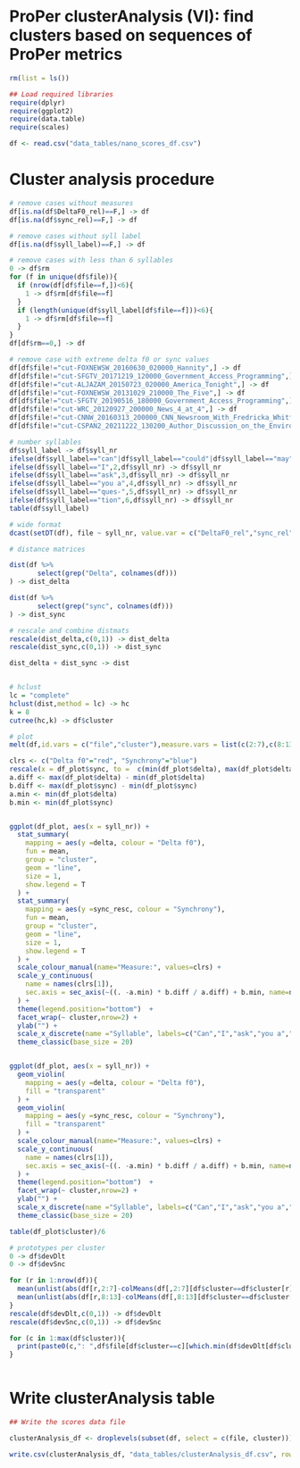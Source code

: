 # ProPer clusterAnalysis (VI): find clusters based on sequences of ProPer metrics

```r
rm(list = ls())

## Load required libraries 
require(dplyr)
require(ggplot2)
require(data.table)
require(scales)

df <- read.csv("data_tables/nano_scores_df.csv")

```

# Cluster analysis procedure

```r

# remove cases without measures
df[is.na(df$DeltaF0_rel)==F,] -> df
df[is.na(df$sync_rel)==F,] -> df

# remove cases without syll label
df[is.na(df$syll_label)==F,] -> df

# remove cases with less than 6 syllables
0 -> df$rm
for (f in unique(df$file)){
  if (nrow(df[df$file==f,])<6){
    1 -> df$rm[df$file==f]
  }
  if (length(unique(df$syll_label[df$file==f]))<6){
    1 -> df$rm[df$file==f]
  }
}
df[df$rm==0,] -> df

# remove case with extreme delta f0 or sync values
df[df$file!="cut-FOXNEWSW_20160630_020000_Hannity",] -> df
df[df$file!="cut-SFGTV_20171219_120000_Government_Access_Programming",] -> df
df[df$file!="cut-ALJAZAM_20150723_020000_America_Tonight",] -> df
df[df$file!="cut-FOXNEWSW_20131029_210000_The_Five",] -> df
df[df$file!="cut-SFGTV_20190516_180000_Government_Access_Programming",] -> df
df[df$file!="cut-WRC_20120927_200000_News_4_at_4",] -> df
df[df$file!="cut-CNNW_20160313_200000_CNN_Newsroom_With_Fredricka_Whitfield",] -> df
df[df$file!="cut-CSPAN2_20211222_130200_Author_Discussion_on_the_Environment_and_Sustainability",] -> df

# number syllables
df$syll_label -> df$syll_nr
ifelse(df$syll_label=="can"|df$syll_label=="could"|df$syll_label=="may",1,df$syll_nr) -> df$syll_nr
ifelse(df$syll_label=="I",2,df$syll_nr) -> df$syll_nr
ifelse(df$syll_label=="ask",3,df$syll_nr) -> df$syll_nr
ifelse(df$syll_label=="you a",4,df$syll_nr) -> df$syll_nr
ifelse(df$syll_label=="ques-",5,df$syll_nr) -> df$syll_nr
ifelse(df$syll_label=="tion",6,df$syll_nr) -> df$syll_nr
table(df$syll_label)

# wide format
dcast(setDT(df), file ~ syll_nr, value.var = c("DeltaF0_rel","sync_rel")) -> df

# distance matrices

dist(df %>%
       select(grep("Delta", colnames(df)))
) -> dist_delta

dist(df %>%
       select(grep("sync", colnames(df)))
) -> dist_sync

# rescale and combine distmats
rescale(dist_delta,c(0,1)) -> dist_delta
rescale(dist_sync,c(0,1)) -> dist_sync

dist_delta + dist_sync -> dist


# hclust
lc = "complete"
hclust(dist,method = lc) -> hc
k = 8
cutree(hc,k) -> df$cluster

# plot
melt(df,id.vars = c("file","cluster"),measure.vars = list(c(2:7),c(8:13)),variable.name = "syll_nr",value.name = c("delta","sync")) -> df_plot

clrs <- c("Delta f0"="red", "Synchrony"="blue")
rescale(x = df_plot$sync, to =  c(min(df_plot$delta), max(df_plot$delta))) -> df_plot$sync_resc
a.diff <- max(df_plot$delta) - min(df_plot$delta)
b.diff <- max(df_plot$sync) - min(df_plot$sync)
a.min <- min(df_plot$delta)
b.min <- min(df_plot$sync)


ggplot(df_plot, aes(x = syll_nr)) +
  stat_summary(
    mapping = aes(y =delta, colour = "Delta f0"),
    fun = mean,
    group = "cluster",
    geom = "line",
    size = 1,
    show.legend = T
  ) +
  stat_summary(
    mapping = aes(y =sync_resc, colour = "Synchrony"),
    fun = mean,
    group = "cluster",
    geom = "line",
    size = 1,
    show.legend = T
  ) + 
  scale_colour_manual(name="Measure:", values=clrs) +
  scale_y_continuous(
    name = names(clrs[1]),
    sec.axis = sec_axis(~((. -a.min) * b.diff / a.diff) + b.min, name=names(clrs[2]))
  ) +
  theme(legend.position="bottom")  +
  facet_wrap(~ cluster,nrow=2) +
  ylab("") +
  scale_x_discrete(name ="Syllable", labels=c("Can","I","ask","you a","ques-","tion"))+
  theme_classic(base_size = 20)


ggplot(df_plot, aes(x = syll_nr)) +
  geom_violin(
    mapping = aes(y =delta, colour = "Delta f0"),
    fill = "transparent"
  ) +
  geom_violin(
    mapping = aes(y =sync_resc, colour = "Synchrony"),
    fill = "transparent"
  ) + 
  scale_colour_manual(name="Measure:", values=clrs) +
  scale_y_continuous(
    name = names(clrs[1]),
    sec.axis = sec_axis(~((. -a.min) * b.diff / a.diff) + b.min, name=names(clrs[2]))
  ) +
  theme(legend.position="bottom")  +
  facet_wrap(~ cluster,nrow=2) +
  ylab("") +
  scale_x_discrete(name ="Syllable", labels=c("Can","I","ask","you a","ques-","tion"))+
  theme_classic(base_size = 20)

table(df_plot$cluster)/6

# prototypes per cluster
0 -> df$devDlt
0 -> df$devSnc

for (r in 1:nrow(df)){
  mean(unlist(abs(df[r,2:7]-colMeans(df[,2:7][df$cluster==df$cluster[r]])))) -> df$devDlt[r]
  mean(unlist(abs(df[r,8:13]-colMeans(df[,8:13][df$cluster==df$cluster[r]])))) -> df$devSnc[r]
}
rescale(df$devDlt,c(0,1)) -> df$devDlt
rescale(df$devSnc,c(0,1)) -> df$devSnc

for (c in 1:max(df$cluster)){
  print(paste0(c,": ",df$file[df$cluster==c][which.min(df$devDlt[df$cluster==c]+df$devSnc[df$cluster==c])]))
}



```

# Write clusterAnalysis table

```r
## Write the scores data file

clusterAnalysis_df <- droplevels(subset(df, select = c(file, cluster)))

write.csv(clusterAnalysis_df, "data_tables/clusterAnalysis_df.csv", row.names=FALSE)

```
